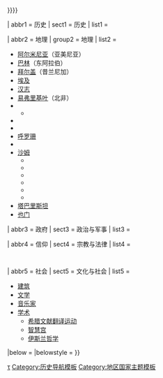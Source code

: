 {{Navbox with collapsible groups
| name = 阿拔斯王朝
| state = {{{state<includeonly>|collapsed</includeonly>}}}
| bodyclass = plainlist
| title = [[阿拔斯王朝|阿拔斯哈里发国]]{{smaller|（750–1258）}}
| listclass = hlist
| selected = {{{selected|{{{expanded|{{{1|}}}}}}}}}

| abbr1 = 历史
| sect1 = 历史
| list1 = <!--Chronological:-->
 {{Navbox |child
  | groupwidth = 8.75em
  | groupstyle = text-align:left; font-weight:normal

  | group1 = {{align|left|'''起源'''}}
  | list1 =
* [[倭马亚王朝|倭马亚哈里发国]]
** {{link-en|伊斯兰教第三次内战|Third Fitna}}
* {{link-en|哈希米叶派|Hashimiyya}}

  | group2 = {{align|left|'''早期'''<br>{{smaller|（750&ndash;833）}}}} 
  | list2 =
   {{Navbox |child
    | groupstyle = font-weight:normal
    | group1 = 建立
    | list1 = 
* {{link-en|阿拔斯运动|Abbasid Revolution}}
** [[阿布·穆斯林]]
* [[阿布·阿拔斯·阿卜杜拉·萨法赫·本·穆罕默德|萨法赫]]
** [[怛罗斯战役|怛罗斯之战]]
* [[阿布·加法尔·阿卜杜拉·曼苏尔·本·穆罕默德|曼苏尔]]
** {{link-en|阿里派起义 (762年–763年)|Alid revolt of 762–763|阿里派起义}}
** [[巴格达圆城]]
** {{link-en|阿拔斯–加洛林联盟|Abbasid–Carolingian alliance}}
    | group2 = 极盛
    | list2 = 
* [[马赫迪 (阿拔斯哈里发)|马赫迪]]
* [[哈迪 (阿拔斯哈里发)|哈迪]]
* [[哈伦·拉希德|哈伦·赖世德]]
** [[巴尔马克家族]]
** {{link-en|阿拔斯王朝进攻小亚细亚 (806年)|Abbasid invasion of Asia Minor (806)|攻陷赫拉克里亚}}
* [[阿布·穆薩·穆罕默德·阿明·本·哈倫|艾敏]]
* {{link-en|伊斯兰教第四次内战|Fourth Fitna}}
* [[阿布·阿拔斯·阿卜杜拉·马蒙·本·哈伦|马蒙]]
** [[翻译运动|希腊文献翻译运动]]
** [[穆尔太齐赖派]]与{{link-en|米哈奈|Mihna}}（宗教裁判）
   }}
  | group3 = {{align|left|'''阿拔斯帝国<br>的分裂'''<br>{{smaller|(833&ndash;946)}}}} 
  | list3 =
   {{Navbox |child
    | groupstyle = font-weight:normal
    | group1 = {{link-en|阿拔斯王朝的萨迈拉时期|Abbasid Samarra|萨迈拉时期}}
    | list1 = 
* [[穆阿台绥姆]]
** [[塔希尔王朝]]
** {{link-en|攻陷阿莫里乌姆|Sack of Amorium}}
* [[瓦西格]]
* [[穆塔瓦基勒]]
* {{link-en|萨迈拉动乱期|Anarchy at Samarra}}
** [[蒙塔塞尔|孟台绥尔]]
** [[穆斯塔因一世|穆斯台因]]
** [[穆阿台兹]]
** [[穆赫塔迪]]
* [[津芝叛乱|黑奴叛乱]]
* {{link-en|哈瓦利吉派起义 (866年–899年)|Kharijite Rebellion (866–896)|哈瓦利吉派起义}}
* [[萨法尔王朝]]
* [[突伦王朝]]
    | group2 = 复兴
    | list2 = 
* [[穆阿台米德]]
* {{link-en|穆瓦法格|al-Muwaffaq}}
* [[穆阿台迪德]]
* [[穆克塔菲一世|穆克台菲]]
    | group3 = 崩溃
    | list3 = 
* [[穆克塔迪尔一世|穆格台迪尔]]
* [[卡希尔一世|嘎希尔]]
* [[拉迪一世|拉迪]]
* [[穆台基]]
* [[穆斯塔克菲一世 (阿拉伯帝国)|穆斯克台菲]]
* {{link-en|穆尼斯·穆扎法尔|Mu'nis al-Muzaffar}}
* {{link-en|阿布·哈桑·阿里·本·富拉特|Abu'l-Hasan Ali ibn al-Furat}}
* {{link-en|阿里·本·伊萨·本·杰拉赫|Ali ibn Isa ibn al-Jarrah}}
* {{link-en|贝杰凯姆|Bajkam}}
* {{link-en|阿布·阿卜杜拉·贝里迪|Abu Abdallah al-Baridi}}
* {{link-en|纳西尔·道莱|Nasir al-Dawla}}
* {{link-en|盖尔麦泰派|Qarmatians}}
   }}

  | group4 = {{align|left|'''[[白益王朝]]控制时期'''<br>{{smaller|（946&ndash;1055）}}}} 
  | list4 =
   {{Navbox |child
    | groupstyle = font-weight:normal
    | group1 = 哈里发
    | list1 = 
* [[穆提]]
* [[塔伊一世|塔伊]]
* [[卡迪尔一世|嘎迪尔]]
** {{link-en|巴格达宣言|Baghdad Manifesto}}
* [[卡伊姆一世|嘎伊姆]]
    | group2 = 白益王朝埃米尔
    | list2 = 
* {{link-en|穆仪兹·道莱|Mu'izz al-Dawla}}
* {{link-en|伊兹·道莱|Izz al-Dawla}}
* [[阿杜德·道莱]]
* {{link-en|萨木萨木·道莱|Samsam al-Dawla}}
* {{link-en|舍莱弗·道莱|Sharaf al-Dawla}}
* {{link-en|伯哈义·道莱|Baha al-Dawla}}
* {{link-en|苏丹·道莱|Sultan al-Dawla}}
* {{link-en|穆沙拉夫·道莱|Musharrif al-Dawla}}
* {{link-en|贾拉勒·道莱|Jalal al-Dawla}}
* [[阿布·卡利贾尔]]
* {{link-en|马利克·赖希姆|al-Malik al-Rahim}}
   }}

  | group5 = {{align|left|'''[[塞爾柱王朝|塞尔柱王朝]]控制时期'''<br>{{smaller|（1055&ndash;1157）}}}} 
  | list5 =
   {{Navbox |child
    | groupstyle = font-weight:normal
    | group1 = 哈里发
    | list1 = 
* [[卡伊姆一世|嘎伊姆]]
* [[穆克塔迪]]
* [[穆斯塔齐尔|穆斯台兹希尔]]
* [[穆斯塔尔希德|穆斯台尔什德]]
* [[拉希德二世|赖世德]]
* [[穆格台菲]]
    | group2 = 塞尔柱苏丹
    | list2 = 
* [[图赫里勒·贝格|突格里勒]]
* [[阿尔普·阿尔斯兰]]
* [[马立克沙一世]]
* {{link-en|马哈茂德一世 (大塞尔柱)|Mahmud I of Great Seljuk|马哈茂德一世}}
* [[巴尔基雅鲁克]]
* {{link-en|马立克沙二世|Malik-Shah II}}
* {{link-en|穆罕默德一世·塔帕尔|Muhammad I Tapar}}
* [[艾哈迈德·桑贾尔]]
   }}

  | group6 = {{align|left|'''最后时期''' {{smaller|（1157&ndash;1258）}}}} 
  | list6 =
   {{Navbox |child
    | groupstyle = font-weight:normal
    | group1 = 哈里发
    | list1 = 
* [[穆格台菲]]
* [[穆斯坦吉德一世|穆斯坦吉德]]
* [[穆斯塔迪]]
* [[阿布·阿拔斯·艾哈迈德·纳赛尔·本·侯赛因|纳赛尔]]
* [[查希尔一世|扎希尔]]
* [[穆斯坦绥尔一世|穆斯坦绥尔]]
** {{link-en|穆斯坦绥尔伊斯兰学校|Mustansiriya Madrasah}}
* [[穆斯台绥木]]
**[[巴格达之战 (1258年)|巴格达陷落]]
  }}

  | group7 = {{align|left|'''后裔'''}} 
  | list7 =
* [[马穆鲁克苏丹国]]治下{{link-en|开罗的阿拔斯哈里发|Abbasid caliphs of Cairo}}

 }}

| abbr2 = 地理
| group2 = 地理
| list2 = <!-- Alphabetical -->
* [[亚尔明尼亚|阿尔米尼亚]]（亚美尼亚）
* [[东阿拉伯半岛|巴林]]（东阿拉伯）
* [[昔兰尼加|拜尔盖]]（昔兰尼加）
* [[埃及]]
* [[汉志 (沙特阿拉伯)|汉志]]
* [[易弗里基叶]]（北非）
* {{link-en|伊拉克 (地区)|Iraq (region)|伊拉克}}
** {{link-en|萨瓦德|Sawad}}
* {{link-en|贾兹拉 (哈里发国行省)|Al-Jazira (caliphal province)|贾兹拉}}
* {{link-en|吉巴勒|Jibal}}
* [[大呼罗珊|呼罗珊]]
* {{link-en|阿拉伯信德|Arab Sind|信德}}
* [[沙姆地区|沙姆]]
** {{link-en|关隘地带 (哈里发国)|Al-Awasim|关隘地带}}
** {{link-en|乌尔敦驻军区|Jund al-Urdunn}}
** {{link-en|大马士革驻军区|Jund Dimashq}}
** {{link-en|菲莱斯廷驻军区|Jund Filastin}}
** {{link-en|希姆斯驻军区|Jund Hims}}
** {{link-en|根奈斯林驻军区|Jund Qinnasrin}}
* [[塔巴里斯坦]]
* [[也门]]

| abbr3 = 政府
| sect3 = 政治与军事
| list3 = {{Navbox |child
    | groupstyle = font-weight:normal
    | group1 = 宫殿与中央机关
    | list1 = 
* {{link-en|埃米尔之埃米尔|Amir al-umara}}（大元帅）
* {{link-en|邮政部 (阿拉伯帝国)|Barid|邮政部}}
* {{link-en|侍从长 (阿拉伯)|Hajib|侍从长}}
* {{link-en|阿拔斯王朝的后宫|Abbasid harem|后宫}}
* {{link-en|迈扎林|Mazalim}}（上诉院）
* [[:Category:阿拔斯王朝官员|官员]]
* {{link-en|荣誉长袍|Robe of honour}}与{{link-en|提拉兹|tiraz}}
* {{link-en|警察 (阿拉伯帝国)|Shurta|警察}}
* {{link-en|维齐尔 (阿拔斯王朝)|Vizier (Abbasid Caliphate)|维齐尔}}

    | group2 = 财政制度
    | list2 = 
* [[底万]]
* [[伊克塔]]
* {{link-en|赫拉杰|Kharaj}}（土地税）

    | group3 = 军事
    | list3 = 
* {{link-en|国家之子|Abna al-dawla}}（呼罗珊禁卫军）
* [[古拉姆]]（突厥奴隶禁卫军）
* [[:Category:阿拔斯王朝战役|战役]]
* [[:Category:阿拔斯王朝将领|将领]]
* [[:Category:阿拔斯王朝战争|战争]]
    }}

| abbr4 = 信仰
| sect4 = 宗教与法律
| list4 = 
   {{Navbox |child
    | groupstyle = font-weight:normal
    | group1 = [[:Category:阿拔斯王朝伊斯兰教|伊斯兰教]]
    | list1 = 
* [[穆尔太齐赖派]]与{{link-en|米哈奈|Mihna}}（宗教裁判）
* [[伊斯蘭教法學|伊斯兰教法学]]
** [[哈乃斐派]]
** [[罕百里派]]
** [[沙斐仪派]]
* [[逊尼派复兴]]
* [[什叶派]]
** [[十二伊玛目派]]
** [[伊斯玛仪派]]
** {{link-en|盖尔麦泰派|Qarmatians}}
** {{link-en|什叶派世纪|Shi'a Century}}

    | group2 =其他
    | list2 = 
* [[齐米]]
* [[:Category:阿拔斯王朝基督教|基督教]]
* [[:Category:阿拔斯王朝犹太人及犹太教|犹太人与犹太教]]
* {{link-en|胡拉米教派|Khurramites}}
 }}

| abbr5 = 社会
| sect5 = 文化与社会
| list5 =
* [[:Category:阿拔斯王朝建筑|建筑]]
* [[:Category:阿拔斯王朝文学|文学]]
* [[:Category:阿拔斯王朝音乐家|音乐家]]
* [[:Category:阿拔斯王朝科学|学术]]
** [[翻译运动|希腊文献翻译运动]]
** [[智慧宫]]
** [[伊斯兰哲学]]

|below =
|belowstyle =
}}<noinclude>
{{collapsible option}}
[[Category:阿拔斯王朝|τ]]
[[Category:历史导航模板]]
[[Category:地区国家主题模板]]</noinclude>